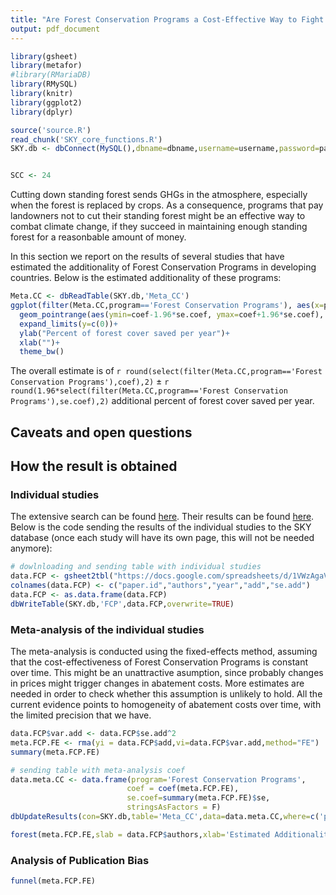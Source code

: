 ```yaml
---
title: "Are Forest Conservation Programs a Cost-Effective Way to Fight Climate Change?"
output: pdf_document
---
```


```r
library(gsheet)
library(metafor)
#library(RMariaDB)
library(RMySQL)
library(knitr)
library(ggplot2)
library(dplyr)
```

```r
source('source.R')
read_chunk('SKY_core_functions.R')
SKY.db <- dbConnect(MySQL(),dbname=dbname,username=username,password=password,host=host)
```

```r

```

```r
SCC <- 24
```

Cutting down standing forest sends GHGs in the atmosphere, especially when the forest is replaced by crops.
As a consequence, programs that pay landowners not to cut their standing forest might be an effective way to combat climate change, if they succeed in maintaining enough standing forest for a reasonbable amount of money.

In this section we report on the results of several studies that have estimated the additionality of Forest Conservation Programs in developing countries.
Below is the estimated additionality of these programs:

```r
Meta.CC <- dbReadTable(SKY.db,'Meta_CC')
ggplot(filter(Meta.CC,program=='Forest Conservation Programs'), aes(x=program, y=coef)) + 
  geom_pointrange(aes(ymin=coef-1.96*se.coef, ymax=coef+1.96*se.coef), width=.1) +
  expand_limits(y=c(0))+
  ylab("Percent of forest cover saved per year")+
  xlab("")+
  theme_bw()
```

The overall estimate is of `r round(select(filter(Meta.CC,program=='Forest Conservation Programs'),coef),2)` $\pm$ `r round(1.96*select(filter(Meta.CC,program=='Forest Conservation Programs'),se.coef),2)` additional percent of forest cover saved per year. 

## Caveats and open questions

## How the result is obtained

### Individual studies


The extensive search can be found [here](https://docs.google.com/spreadsheets/d/1gnJ_rneBShscuv5XfeVlm6fQDRu9PddSscYBRGlxLkI/edit?usp=sharing).
Their results can be found [here](https://docs.google.com/spreadsheets/d/1VWzAgaV3fRfk3mJDzt4y3fxInM5lWrygxebocAmdxtQ/edit?usp=sharing).
Below is the code sending the results of the individual studies to the SKY database (once each study will have its own page, this will not be needed anymore):
```r
# dowlnloading and sending table with individual studies
data.FCP <- gsheet2tbl("https://docs.google.com/spreadsheets/d/1VWzAgaV3fRfk3mJDzt4y3fxInM5lWrygxebocAmdxtQ/edit?usp=sharing")
colnames(data.FCP) <- c("paper.id","authors","year","add","se.add")
data.FCP <- as.data.frame(data.FCP)
dbWriteTable(SKY.db,'FCP',data.FCP,overwrite=TRUE)
```

### Meta-analysis of the individual studies

The meta-analysis is conducted using the fixed-effects method, assuming that the cost-effectiveness of Forest Conservation Programs is constant over time.
This might be an unattractive asumption, since probably changes in prices might trigger changes in abatement costs.
More estimates are needed in order to check whether this assumption is unlikely to hold.
All the current evidence points to homogeneity of abatement costs over time, with the limited precision that we have.

```r
data.FCP$var.add <- data.FCP$se.add^2
meta.FCP.FE <- rma(yi = data.FCP$add,vi=data.FCP$var.add,method="FE")
summary(meta.FCP.FE)

```

```r
# sending table with meta-analysis coef
data.meta.CC <- data.frame(program='Forest Conservation Programs',
                          coef = coef(meta.FCP.FE),
                          se.coef=summary(meta.FCP.FE)$se,
                          stringsAsFactors = F)
dbUpdateResults(con=SKY.db,table='Meta_CC',data=data.meta.CC,where=c('program'),update=c('coef','se.coef'))
```

```r
forest(meta.FCP.FE,slab = data.FCP$authors,xlab='Estimated Additionality of Forest Conservation Programs (in percent of forest cover per year)')
```

### Analysis of Publication Bias

```r
funnel(meta.FCP.FE)
```



